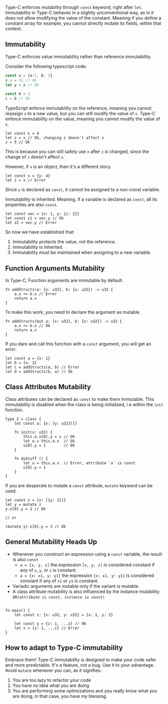 Type-C enforces mutability through `const` keyword, right after `let`. Immutability in Type-C behaves in a slightly unconventional way, as in it does not
allow modifying the value of the constant. Meaning if you define a constant array for example, you cannot directly mutate its fields, within that context.

## Immutability
Type-C enforces value immutability rather than reference immutability.

Consider the following typescript code:

```ts
const x = {a:1, b: 2}
x.a = 11 // Ok
let y = x // Ok

const b = 1
c = b // Ok
```
TypeScript enforce immutability on the reference, meaning you cannot reassign `x` to a new value, but you can still modify the value of `x`.
Type-C enforce immutability on the value, meaning you cannot modify the value of `x`.

```tc
let const x = 4
let z = x // Ok, changing z doesn't affect x
z = 5 // Ok
```

This is because you can still safely use `x` after `z` is changed, since the change of `z` doesn't affect `x`.

However, if `x` is an object, then it's a different story.

```tc
let const x = {y: 4}
let z = x // Error
```
Since `x` is declared as `const`, it cannot be assigned to a non-const variable.

Immutability is inherited. Meaning, if a variable is declared as `const`, all its properties are also `const`.

```tc
let const vec = {x: 1, y: {z: 2}}
let const z1 = vec.y // Ok
let z2 = vec.y // Error
```

So now we have established that:
1. Immutability protects the value, not the reference.
2. Immutability is inherited.
3. Immutability must be maintained when assigning to a new variable.

## Function Arguments Mutability
In Type-C, Function arguments are immutable by default.

```tc
fn addStructs(a: {x: u32}, b: {x: u32}) -> u32 {
    a.x += b.x // Error
    return a.x
}
```

To make this work, you need to declare the argument as mutable.

```tc
fn addStructs(mut a: {x: u32}, b: {x: u32}) -> u32 {
    a.x += b.x // Ok
    return a.x
}
```

If you dare and call this function with a `const` argument, you will get an error.

```tc
let const a = {x: 1}
let b = {x: 2}
let c = addStructs(a, b) // Error
let d = addStructs(b, a) // Ok
```

## Class Attributes Mutability

Class attributes can be declared as `const` to make them immutable. This immutability is disabled when the class is being initialized, i.e within the `init` function.

```tc
type Z = class {
    let const a: {x: {y: u32}[]}

    fn init(x: u32) {
        this.a.x[0].y = x // Ok
        let u = this.a.x  // Ok
        u[0].y = 1        // Ok
    }

    fn doStuff () {
        let u = this.a.x  // Error, attribute `a` is const
        u[0].y = 1
    }
}
```

If you are desperate to mutate a `const` attribute, `mutate` keyword can be used.

```tc
let const z = {x: [{y: 1}]}
let y = mutate z
y.x[0].y = 2 // Ok

// or

(mutate y).x[0].y = 3 // Ok
```

## General Mutability Heads Up
- Whenever you construct an expression using a `const` variable, the result is also `const`
    - `a = [x, y, z]` the expression `[x, y, z]` is considered constant if any of `x`, `y`, or `z` is constant.
    - `a = {x: x1, y: y1}` the expression `{x: x1, y: y1}` is considered constant if any of `x1` or `y1` is constant.
- Variadic arguments are mutable only if the variant is mutable.
- A class attribute mutability is also influenced by the instance mutability `OR(attribute is const, instance is const)`

```tc

fn main() {
    let const z: {x: u32, y: u32} = {x: 1, y: 2}

    let const y = {z: 1, ...z} // OK
    let x = {z: 1, ...z} // Error
}
```

## How to adapt to Type-C immutability
Embrace them! Type-C immutability is designed to make your code safer and more predictable. It's a feature, not a bug. Use it to your advantage.
Avoid `mutate` whenever you can, as it signifies:
1. You are too lazy to refactor your code
2. You have no idea what you are doing
3. You are performing some optimizations and you really know what you are doing, in that case, you have my blessing.
